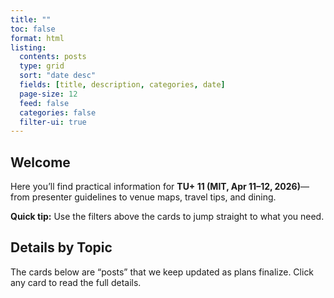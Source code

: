 ```yaml
---
title: ""
toc: false
format: html
listing:
  contents: posts
  type: grid
  sort: "date desc"
  fields: [title, description, categories, date]
  page-size: 12
  feed: false
  categories: false
  filter-ui: true
---
```


## Welcome

Here you’ll find practical information for **TU+ 11 (MIT, Apr 11–12, 2026)**—from presenter guidelines to venue maps, travel tips, and dining.

::: callout-note
**Quick tip:** Use the filters above the cards to jump straight to what you need.
:::

## Details by Topic

The cards below are “posts” that we keep updated as plans finalize. Click any card to read the full details.